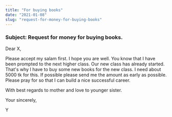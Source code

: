 ```yaml
---
title: "For buying books"
date: "2021-01-08"
slug: "request-for-money-for-buying-books"
---
```


### Subject:  Request for money for buying books.

Dear X,

Please accept my salam first. I hope you are well. You know that I have been prompted 
to the next higher class. Our new class has already started. That's why I have to buy 
some new books for the new class. I need about 5000 tk for this. If possible please send me the 
amount as early as possible. Please pray for so that I can build a nice successful career.

With best regards to mother and love to younger sister.

Your sincerely,

Y